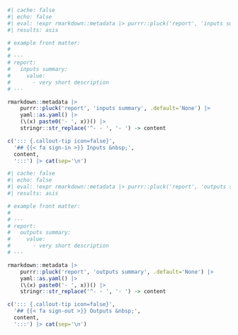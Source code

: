 :::: {.column-margin}

```r
#| cache: false
#| echo: false
#| eval: !expr rmarkdown::metadata |> purrr::pluck('report', 'inputs summary') |> is.null() |> magrittr::not()
#| results: asis

# example front matter:
#
# ---
# report:
#   inputs summary:
#     value:
#       - very short description
# ---

rmarkdown::metadata |>
	purrr::pluck('report', 'inputs summary', .default='None') |>
	yaml::as.yaml() |>
	(\(x) paste0('- ', x))() |>
	stringr::str_replace('^- - ', '- ') -> content

c('::: {.callout-tip icon=false}',
  '## {{< fa sign-in >}} Inputs &nbsp;',
  content,
  ':::') |> cat(sep='\n')
```

```r
#| cache: false
#| echo: false
#| eval: !expr rmarkdown::metadata |> purrr::pluck('report', 'outputs summary') |> is.null() |> magrittr::not()
#| results: asis

# example front matter:
#
# ---
# report:
#   outputs summary:
#     value:
#       - very short description
# ---

rmarkdown::metadata |>
	purrr::pluck('report', 'outputs summary', .default='None') |>
	yaml::as.yaml() |>
	(\(x) paste0('- ', x))() |>
	stringr::str_replace('^- - ', '- ') -> content

c('::: {.callout-tip icon=false}',
  '## {{< fa sign-out >}} Outputs &nbsp;',
  content,
  ':::') |> cat(sep='\n')
```

::::
